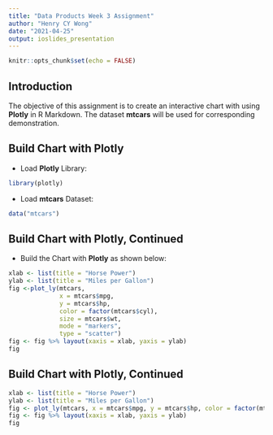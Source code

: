 ```yaml
---
title: "Data Products Week 3 Assignment"
author: "Henry CY Wong"
date: "2021-04-25"
output: ioslides_presentation
---
```


```r
knitr::opts_chunk$set(echo = FALSE)
```


## Introduction

The objective of this assignment is to create an interactive chart with using **Plotly** in R Markdown. The dataset **mtcars** will be used for corresponding demonstration.

## Build Chart with Plotly

- Load **Plotly** Library:

```r
library(plotly)
```

- Load **mtcars** Dataset:

```r
data("mtcars")
```

## Build Chart with Plotly, Continued

- Build the Chart with **Plotly** as shown below:

```r
xlab <- list(title = "Horse Power")
ylab <- list(title = "Miles per Gallon")
fig <-plot_ly(mtcars, 
              x = mtcars$mpg, 
              y = mtcars$hp, 
              color = factor(mtcars$cyl), 
              size = mtcars$wt, 
              mode = "markers", 
              type = "scatter")
fig <- fig %>% layout(xaxis = xlab, yaxis = ylab)
fig
```

## Build Chart with Plotly, Continued

```r
xlab <- list(title = "Horse Power")
ylab <- list(title = "Miles per Gallon")
fig <- plot_ly(mtcars, x = mtcars$mpg, y = mtcars$hp, color = factor(mtcars$cyl), size = mtcars$wt, mode = "markers", type = "scatter")
fig <- fig %>% layout(xaxis = xlab, yaxis = ylab)
fig
```